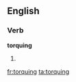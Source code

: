 ==English==

===Verb===
'''torquing'''

# {{present participle of|[[torque]]}}

[[fr:torquing]]
[[ta:torquing]]